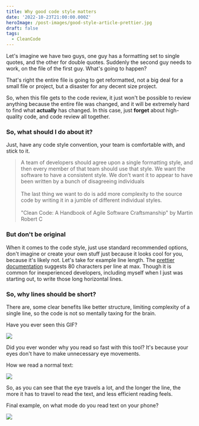 ```yaml
---
title: Why good code style matters
date: '2022-10-23T21:00:00.000Z'
heroImage: /post-images/good-style-article-prettier.jpg
draft: false
tags:
  - CleanCode
---
```


Let's imagine we have two guys, one guy has a formatting set to single quotes, and the other for double quotes. Suddenly the second guy needs to work, on the file of the first guy. What's going to happen?

That's right the entire file is going to get reformatted, not a big deal for a small file or project, but a disaster for any decent size project.

So, when this file gets to the code review, it just won't be possible to review anything because the entire file was changed, and it will be extremely hard to find what **actually** has changed. In this case, just **forget** about high-quality code, and code review all together.

### So, what should I do about it?

Just, have any code style convention, your team is comfortable with, and stick to it.

> A team of developers should agree upon a single formatting style, and then every member of that team should use that style. We want the software to have a consistent style. We don’t want it to appear to have been written by a bunch of disagreeing individuals\
> \
> The last thing we want to do is add more complexity to the source code by writing it in a jumble of different individual styles.\
> \
> "Clean Code: A Handbook of Agile Software Craftsmanship" by Martin Robert C

### But don't be original

When it comes to the code style, just use standard recommended options, don't imagine or create your own stuff just because it looks cool for you, because it's likely not. Let's take for example line length. The [prettier documentation](https://prettier.io/docs/en/options.html) suggests 80 characters per line at max. Though it is common for inexperienced developers, including myself when I just was starting out, to write those long horizontal lines.

### So, why lines should be short?

There are, some clear benefits like better structure, limiting complexity of a single line, so the code is not so mentally taxing for the brain.

Have you ever seen this GIF?

![](https://i.imgur.com/2c5OGeq.gif)

Did you ever wonder why you read so fast with this tool? It's because your eyes don't have to make unnecessary eye movements.

How we read a normal text:

![](/post-images/eye-reading-text-example.jpg)

So, as you can see that the eye travels a lot, and the longer the line, the more it has to travel to read the text, and less efficient reading feels.

Final example, on what mode do you read text on your phone?

![](/post-images/portrait-vs-landscape.jpg)
